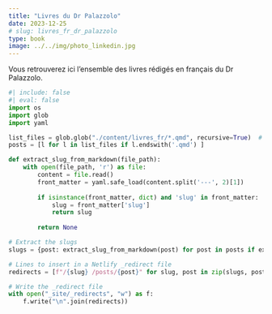 ```yaml
---
title: "Livres du Dr Palazzolo"
date: 2023-12-25
# slug: livres_fr_dr_palazzolo
type: book
image: ../../img/photo_linkedin.jpg
---
```


Vous retrouverez ici l'ensemble des livres rédigés en français du Dr Palazzolo.

::: {#sample-listings}
:::

```python
#| include: false
#| eval: false
import os
import glob
import yaml

list_files = glob.glob("./content/livres_fr/*.qmd", recursive=True)  # Quid d'un chemin partiel ?
posts = [l for l in list_files if l.endswith('.qmd') ]

def extract_slug_from_markdown(file_path):
    with open(file_path, 'r') as file:
        content = file.read()
        front_matter = yaml.safe_load(content.split('---', 2)[1])
        
        if isinstance(front_matter, dict) and 'slug' in front_matter:
            slug = front_matter['slug']
            return slug
        
        return None

# Extract the slugs
slugs = {post: extract_slug_from_markdown(post) for post in posts if extract_slug_from_markdown(post) is not None}

# Lines to insert in a Netlify _redirect file
redirects = [f"/{slug} /posts/{post}" for slug, post in zip(slugs, posts)]

# Write the _redirect file
with open("_site/_redirects", "w") as f:
    f.write("\n".join(redirects))

```

